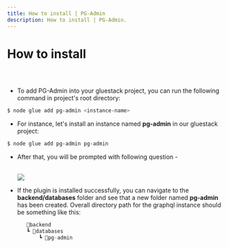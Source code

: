 ```yaml
---
title: How to install | PG-Admin
description: How to install | PG-Admin.
---
```




<Meta title="PG-Admin Plugin/How to install" />

# How to install

##

<br/>

* To add PG-Admin into your gluestack project, you can run the following command in project's root directory:

```sh
$ node glue add pg-admin <instance-name>
```

* For instance, let's install an instance named **pg-admin** in our gluestack project:
```sh
$ node glue add pg-admin pg-admin
```

* After that, you will be prompted with following question - 

  <br/>
    
    <img src='/assets/questions.png'/>
    
  <br/>


* If the plugin is installed successfully, you can navigate to the **backend/databases** folder and see that a new folder named **pg-admin** has been created. 
  Overall directory path for the graphql instance should be something like this:
  
   ```jsx
      📂backend
      ┗ 📂databases
          ┗ 📂pg-admin
    ```
